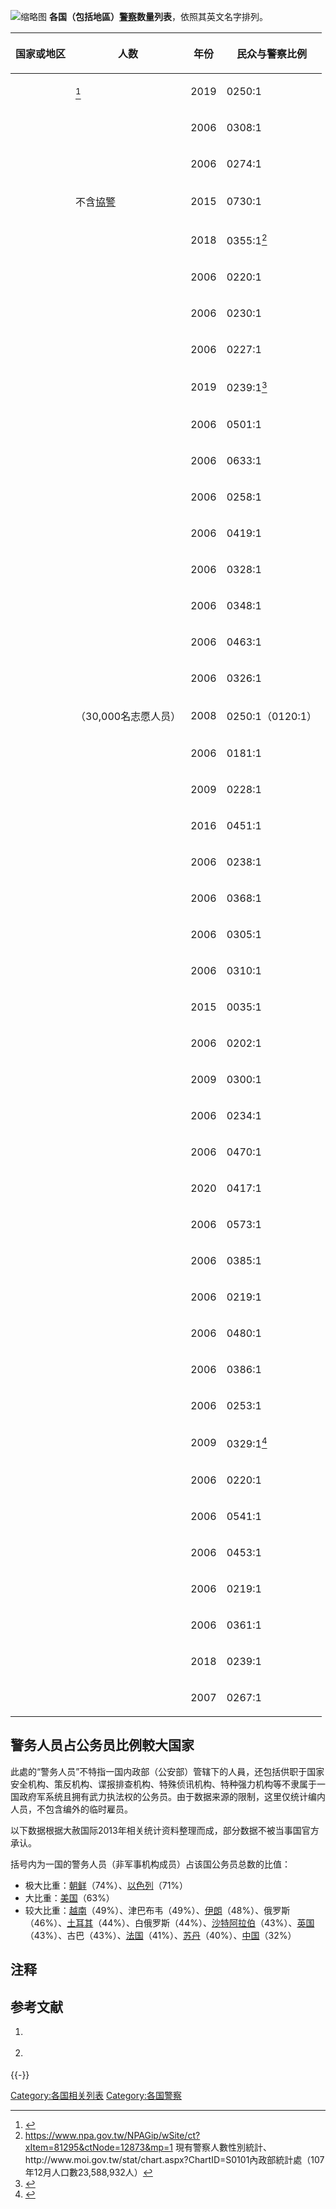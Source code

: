 {{更新|time=2014-07-17T16:21:13+00:00}}
[[File:Police_officers_per_1_million_inhabitants.jpg|缩略图]]
'''各国（包括地區）[[警察|警察]]数量列表'''，依照其英文名字排列。

{| class="sortable wikitable"
|- bgcolor="#ececec"
! 国家或地区 !! data-sort-type=number | 人数 !! 年份 !! data-sort-type=number | 民众与警察比例
|-
|{{flag|Australia}} || {{nts|64122}}<ref>{{Cite web |url=https://pfa.org.au/wp-content/uploads/2020/09/PFA_AnnualReport2020_5a-1.pdf |title=Police Federation of Australia Annual Report 2019-20 |access-date=2020-12-05 |archive-date=2020-09-20 |archive-url=https://web.archive.org/web/20200920050201/https://pfa.org.au/wp-content/uploads/2020/09/PFA_AnnualReport2020_5a-1.pdf |dead-url=yes }}</ref> || 2019 || 0250:1
|-
|{{flag|Austria}} || {{nts|27000}}{{ref|1}} || 2006 || 0308:1
|-
|{{flag|Belgium}} || {{nts|39000}}{{ref|1}} || 2006 || 0274:1
|-
|{{flag|Mainland China}} || {{nts|1800000}}{{ref|1}} 不含[[協警|協警]]|| 2015 || 0730:1
|-
|{{flag|Taiwan}} || {{nts|66468}} || 2018 || 0355:1<ref>https://www.npa.gov.tw/NPAGip/wSite/ct?xItem=81295&ctNode=12873&mp=1 {{Wayback|url=https://www.npa.gov.tw/NPAGip/wSite/ct?xItem=81295&ctNode=12873&mp=1 |date=20170824094610 }} 現有警察人數性別統計、http://www.moi.gov.tw/stat/chart.aspx?ChartID=S0101內政部統計處（107年12月人口數23,588,932人）{{Dead link}}</ref>
|-
|{{flag|Croatia}} || {{nts|20000}}{{ref|1}} || 2006 || 0220:1
|-
|{{flag|Cyprus}}{{noteTag|不包括[[北塞浦路斯|北塞浦路斯]]。}} || {{nts|4711}}{{ref|1}} || 2006 || 0230:1
|-
|{{flag|Czech Republic}} || {{nts|46000}}{{ref|1}} || 2006 || 0227:1
|-
|{{flag|Hong Kong}} || {{nts|30886}} || 2019 || 0239:1<ref>{{Cite web |url=http://www.police.gov.hk/ |title=存档副本 |accessdate=2020-10-03 |archive-date=2020-08-31 |archive-url=https://web.archive.org/web/20200831230418/https://www.police.gov.hk/ |dead-url=no }}</ref>
|-
|{{flag|Denmark}} || {{nts|11000}} || 2006{{ref|1}} || 0501:1
|-
|{{flag|Finland}} || {{nts|8300}}{{ref|1}} || 2006 || 0633:1
|-
|{{flag|France}} || {{nts|242000}}{{ref|1}} || 2006 || 0258:1
|-
|{{flag|Estonia}} || {{nts|3200}}{{ref|1}} || 2006 || 0419:1
|-
|{{flag|Germany}} || {{nts|250000}}{{ref|1}} || 2006 || 0328:1
|-
|{{flag|Hungary}} || {{nts|29000}}{{ref|1}} || 2006 || 0348:1
|-
|{{flag|Iceland}} || {{nts|690}}{{ref|1}} || 2006 || 0463:1
|-
|{{flag|Ireland}} || {{nts|13000}}{{ref|1}} || 2006 || 0326:1
|-
|{{flag|Israel}} || {{nts|28000}} （30,000名志愿人员） || 2008  || 0250:1（0120:1）
|-
|{{flag|Italy}} || {{nts|324000}}{{ref|1}} || 2006 || 0181:1
|-
|{{flag|Japan}} || {{nts|290640}} || 2009 || 0228:1
|-
|{{flag|South Korea}} || {{nts|114658}}|| 2016 || 0451:1
|-
|{{flag|Latvia}} || {{nts|9600}}{{ref|1}} || 2006 || 0238:1
|-
|{{flag|Liechtenstein}} || {{nts|96}}{{ref|1}} || 2006 || 0368:1
|-
|{{flag|Lithuania}} || {{nts|11000}}{{ref|1}} || 2006 || 0305:1
|-
|{{flag|Luxembourg}} || {{nts|1450}}{{ref|1}} || 2006 || 0310:1
|-
|{{flag|Macau}} || {{nts|18500}}{{ref|1}} || 2015 ||0035:1
|-
|{{flag|North Macedonia}} || {{nts|10000}}{{ref|1}} || 2006 || 0202:1
|-
|{{flag|Malaysia}} || {{nts|90000}} || 2009  || 0300:1
|-
|{{flag|Malta}} || {{nts|1750}}{{ref|1}} || 2006 || 0234:1
|-
|{{flag|Netherlands}} || {{nts|35000}}{{ref|1}} || 2006 || 0470:1
|-
|{{flag|Nigeria}} || {{nts|380000}} || 2020  || 0417:1
|-
|{{flag|Norway}} || {{nts|8200}}{{ref|1}} || 2006 || 0573:1
|-
|{{flag|Poland}} || {{nts|99000}}{{ref|1}} || 2006 || 0385:1
|-
|{{flag|Portugal}} || {{nts|48000}}{{ref|1}} || 2006 || 0219:1
|-
|{{flag|Romania}} || {{nts|45000}}{{ref|1}} || 2006 || 0480:1
|-
|{{flag|Slovakia}} || {{nts|14000}}{{ref|1}} || 2006 || 0386:1
|-
|{{flag|Slovenia}} || {{nts|7900}}{{ref|1}} || 2006 || 0253:1
|-
|{{flag|South Africa}} || {{nts|145077}}{{ref|1}}|| 2009 || 0329:1<ref>{{Cite web |url=http://www.saps.gov.za/_dynamicModules/internetsite/buildingBlocks/basePage4/BP444.asp |title=存档副本 |accessdate=2009-05-27 |archive-date=2009-05-02 |archive-url=https://web.archive.org/web/20090502020400/http://www.saps.gov.za/_dynamicModules/internetsite/buildingBlocks/basePage4/BP444.asp |dead-url=no }}</ref>
|-
|{{flag|Spain}} || {{nts|210000}}{{ref|1}} || 2006 || 0220:1
|-
|{{flag|Sweden}} || {{nts|17000}}{{ref|1}} || 2006 || 0541:1
|-
|{{flag|Switzerland}} || {{nts|17000}}{{ref|1}} || 2006 || 0453:1
|-
|{{flag|Turkey}} || {{nts|326000}}{{ref|1}} || 2006 || 0219:1
|-
|{{flag|United Kingdom}} || {{nts|166000}}{{ref|1}} || 2006 || 0361:1
|-
|{{flag|United States}} || {{nts|686665}}{{ref|1}} || 2018 || 0239:1
|-
|{{flag|Zimbabwe}} || {{nts|50000}}{{ref|2}} || 2007 || 0267:1
|}

==警务人员占公务员比例較大国家==

此處的“警务人员”不特指一国内政部（公安部）管辖下的人員，还包括供职于国家安全机构、策反机构、谍报排查机构、特殊侦讯机构、特种强力机构等不隶属于一国政府军系统且拥有武力执法权的公务员。由于数据来源的限制，这里仅统计编内人员，不包含编外的临时雇员。

以下数据根据大赦国际2013年相关统计资料整理而成，部分数据不被当事国官方承认。

括号内为一国的警务人员（非军事机构成员）占该国公务员总数的比值：
* 极大比重：[[朝鲜民主主义人民共和国|朝鲜]]（74%）、[[以色列|以色列]]（71%）
* 大比重：[[联邦调查局|美国]]（63%）
* 较大比重：[[越南|越南]]（49%）、津巴布韦（49%）、[[伊朗|伊朗]]（48%）、俄罗斯（46%）、[[土耳其|土耳其]]（44%）、白俄罗斯（44%）、[[沙特阿拉伯|沙特阿拉伯]]（43%）、[[英国|英国]]（43%）、古巴（43%）、[[法国|法国]]（41%）、[[苏丹|苏丹]]（40%）、[[公安部门|中国]]（32%）{{noteTag|自2018年3月21日起[[中國人民武裝警察部隊|中國人民武裝警察部隊]][[深化國防和軍隊改革|深化國防和軍隊改革]]後(公安現役部隊（包括公安邊防部隊、公安消防部隊、公安警衛部隊等）和由武警領導管理的武警黃金部隊、武警森林部隊、武警水電部隊等部隊全部退出武警序列)導致警务人员比例大幅下降}}

==注释==
{{noteFoot}}

==参考文献==
{{Reflist}}
#{{note|1}} {{cite web |url=http://epp.eurostat.ec.europa.eu/portal/page?_pageid=1073,46587259&_dad=portal&_schema=PORTAL&p_product_code=KS-SF-08-019 |title=Crime and Criminal Justice - Issue number 19/2008 |accessdate=2009-03-09 |work= |publisher=Eurostat |date=2008-03-12 |deadurl=yes |archiveurl=https://web.archive.org/web/20090410063341/http://epp.eurostat.ec.europa.eu/portal/page?_pageid=1073,46587259&_dad=portal&_schema=PORTAL&p_product_code=KS-SF-08-019 |archivedate=2009-04-10 }}
#{{note|2}} {{cite web |url=http://www.voanews.com/english/archive/2007-05/2007-05-28-voa32.cfm?CFID=156918452&CFTOKEN=38222885 |title=Zimbabwe Nearly Doubling Size of Police Force Ahead of Elections |accessdate=2009-03-09 |work= |publisher=Voice of America |date=2007-05-28 |archive-date=2018-12-26 |archive-url=https://web.archive.org/web/20181226004852/https://www.voanews.com/english/archive/2007-05/2007-05-28-voa32.cfm?CFID=156918452&CFTOKEN=38222885%20 |dead-url=yes }}

{{-}}
{{各国列表}}

[[Category:各国相关列表|Category:各国相关列表]]
[[Category:各国警察|Category:各国警察]]